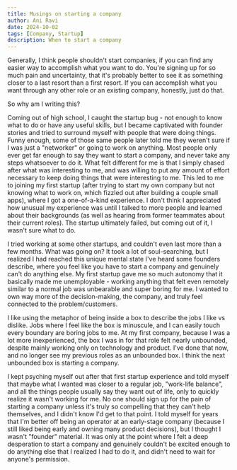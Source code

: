 ```yaml
---
title: Musings on starting a company
author: Ani Ravi
date: 2024-10-02
tags: [Company, Startup]
description: When to start a company
---
```


Generally, I think people shouldn't start companies, if you can find any easier way to accomplish what you want to do. You're signing up for so much pain and uncertainty, that it's probably better to see it as something closer to a last resort than a first resort. If you can accomplish what you want through any other role or an existing company, honestly, just do that.

So why am I writing this?

Coming out of high school, I caught the startup bug - not enough to know what to do or have any useful skills, but I became captivated with founder stories and tried to surround myself with people that were doing things. Funny enough, some of those same people later told me they weren't sure if I was just a "networker" or going to work on anything. Most people only ever get far enough to say they want to start a company, and never take any steps whatsoever to do it. What felt different for me is that I simply chased after what was interesting to me, and was willing to put any amount of effort necessary to keep doing things that were interesting to me. This led to me to joining my first startup (after trying to start my own company but not knowing what to work on, which fizzled out after building a couple small apps), where I got a one-of-a-kind experience. I don't think I appreciated how unusual my experience was until I talked to more people and learned about their backgrounds (as well as hearing from former teammates about their current roles). The startup ultimately failed, but coming out of it, I wasn't sure what to do.

I tried working at some other startups, and couldn't even last more than a few months. What was going on? It took a lot of soul-searching, but I realized I had reached this unique mental state I've heard some founders describe, where you feel like you have to start a company and genuinely can't do anything else. My first startup gave me so much autonomy that it basically made me unemployable - working anything that felt even remotely similar to a normal job was unbearable and super boring for me. I wanted to own way more of the decision-making, the company, and truly feel connected to the problem/customers.

I like using the metaphor of being inside a box to describe the jobs I like vs dislike. Jobs where I feel like the box is minuscule, and I can easily touch every boundary are boring jobs to me. At my first company, because I was a lot more inexperienced, the box I was in for that role felt nearly unbounded, despite mainly working only on technology and product. I've done that now, and no longer see my previous roles as an unbounded box. I think the next unbounded box is starting a company.

I kept psyching myself out after that first startup experience and told myself that maybe what I wanted was closer to a regular job, "work-life balance", and all the things people usually say they want out of life, only to quickly realize it wasn't working for me. No one should sign up for the pain of starting a company unless it's truly so compelling that they can't help themselves, and I didn't know I'd get to that point. I told myself for years that I'm better off being an operator at an early-stage company (because I still liked being early and owning many product decisions), but I thought I wasn't "founder" material. It was only at the point where I felt a deep desperation to start a company and genuinely couldn't be excited enough to do anything else that I realized I had to do it, and didn't need to wait for anyone's permission.
